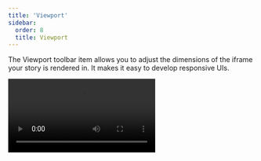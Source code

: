 ```yaml
---
title: 'Viewport'
sidebar:
  order: 8
  title: Viewport
---
```


<YouTubeCallout id="uydF1ltw7-g" title="Stop resizing your browser — Storybook viewport" />

The Viewport toolbar item allows you to adjust the dimensions of the iframe your story is rendered in. It makes it easy to develop responsive UIs.

<Video src="../_assets/essentials/addon-viewports-optimized.mp4" />

## Configuration

Out of the box, the Viewport addon offers you a standard set of viewports that you can use. If you want to change the default set of viewports, you can set the global `parameters.viewport` [parameter](../writing-stories/parameters.mdx) in your [`.storybook/preview.js`](../configure/index.mdx#configure-story-rendering):

{/* prettier-ignore-start */}

<CodeSnippets path="storybook-preview-change-viewports.md" />

{/* prettier-ignore-end */}

The viewport parameter can take an object with the following keys:

| Field                  | Type    | Description                                                                                                                                   | Default Value  |
| ---------------------- | ------- | --------------------------------------------------------------------------------------------------------------------------------------------- | -------------- |
| **defaultViewport**    | String  | Only available without the [globals API](#customizing-viewports-with-globals).<br/>Sets the default viewport                                  | `'responsive'` |
| **defaultOrientation** | String  | Only available without the [globals API](#customizing-viewports-with-globals).<br/>Sets the default orientation (e.g., portrait or landscape) | `'portrait'`   |
| **disabled**           | Boolean | Requires the [globals API](#customizing-viewports-with-globals).<br/>Disables the viewport<br/>                                               | N/A            |
| **options**            | Object  | Requires the [globals API](#customizing-viewports-with-globals).<br/>The available list of viewports                                          | `{}`           |
| **viewports**          | Object  | Only available without the [globals API](#customizing-viewports-with-globals).<br/> The configuration objects for the viewport                | `{}`           |


Each viewports object needs the following keys:

| Field      | Type   | Description                                           | Example values          |
| ---------- | ------ | ----------------------------------------------------- | ----------------------- |
| **name**   | String | Name for the viewport                                 | `'Responsive'`          |
| **styles** | Object | Sets Inline styles to be applied to the story         | `{ width:0, height:0 }` |
| **type**   | String | Type of the device (e.g., desktop, mobile, or tablet) | `desktop`               |


### Customizing viewports with globals

By default, the Viewport addon allows you to customize the viewport enabled for a story by selecting from the list of existing viewports in the toolbar. If you need, you can opt into the globals API to configure viewports to ensure that a story always uses a specific viewport regardless of the existing configuration.

To enable it, you'll need to take some additional steps to set it up properly. Detailed below is our recommendation for configuring and using the globals API with the Viewports addon.

Update your [`.storybook/main.js|ts`](../configure/index.mdx#configure-your-storybook-project) to include the [`viewportStoryGlobals`](../api/main-config/main-config-features.mdx#viewportstoryglobals) option within Storybok's `features` configuration.

{/* prettier-ignore-start */}

<CodeSnippets path="main-config-features-viewport-story-globals.md" />

{/* prettier-ignore-end */}

<Callout variant="info">

Enabling this API will turn off the ability to change any options from the toolbar to ensure that the viewport is always set to the intended value for the story.

</Callout>

Replace the `viewports` parameter in your [`.storybook/preview.js|ts`](../configure/index.mdx#configure-story-rendering) with an `options` object to define your configuration.

{/* prettier-ignore-start */}

<CodeSnippets path="storybook-preview-migrate-viewports-globals.md" />

{/* prettier-ignore-end */}

Adjust your stories to opt-in to the new story globals API using the `global` configuration element to set the required viewport.

{/* prettier-ignore-start */}

<CodeSnippets path="storybook-addon-viewports-global-api.md" usesCsf3 />

{/* prettier-ignore-end */}

### Use a detailed set of devices

The Viewport addon includes a selection of devices that you can use to test your components. Listed below are the available devices and examples of how to use them.
| Device                     | Description                                                                                                                             | Value             | Dimensions<br />(<abbr title="width">w</abbr>×<abbr title="height">h</abbr>, px) |
| -------------------------- | --------------------------------------------------------------------------------------------------------------------------------------- | ----------------- | -------------------------------------------------------------------------------- |
| iPhone 5                   | Configures the iPhone 5 as a device for the Viewport addon.                                                                             | `iphone5`         | 320 × 568                                                                        |
| iPhone 6                   | Enables the iPhone 6 to be used with the Viewport addon.                                                                                | `iphone6`         | 375 × 667                                                                        |                                                                                  
| iPhone 6 Plus              | Includes the iPhone 6 Plus as a device for the Viewport addon.                                                                          | `iphone6p`        | 414 × 736                                                                        |
| iPhone 8 Plus              | Sets the iPhone 8 Plus as a device to be used by the Viewport addon.                                                                    | `iphone8p`        | 414 × 736                                                                        |
| iPhone X                   | Configures the iPhone X as a device for the Viewport addon.                                                                             | `iphonex`         | 375 × 812                                                                        |
| iPhone XR                  | Includes the iPhone XR as a device for the Viewport addon.                                                                              | `iphonexr`        | 414 × 896                                                                        |
| iPhone XS Max              | Sets the iPhone XS Max as a device to be used by the Viewport addon.                                                                    | `iphonexsmax`     | 414 × 896                                                                        |
| iPhone SE (2nd generation) | Configures the iPhone SE (2nd generation) as a device for the Viewport addon.                                                           | `iphonese2`       | 375 × 667                                                                        |
| iPhone 12 mini             | Enables the iPhone 12 Mini to be used with the Viewport addon.                                                                          | `iphone12mini`    | 375 × 812                                                                        |
| iPhone 12                  | Includes the iPhone 12 as a device for the Viewport addon.                                                                              | `iphone12`        | 390 × 844                                                                        |
| iPhone 12 Pro Max          | Configures the iPhone 12 Pro Max as a device for the Viewport addon.                                                                    | `iphone12promax`  | 428 × 926                                                                        |
| iPhone SE 3rd generation   | Enables the iPhone SE (3rd generation) to be used with the Viewport addon.                                                              | `iphoneSE3`       | 375 × 667                                                                        |
| iPhone 13                  | Includes the iPhone 13 as a device for the Viewport addon.                                                                              | `iphone13`        | 390 × 844                                                                        |
| iPhone 13 Pro              | Enables the iPhone 13 Pro to be used with the Viewport addon.                                                                           | `iphone13pro`     | 390 × 844                                                                        |
| iPhone 13 Pro Max          | Configures the iPhone 13 Pro Max as a device to be used by the Viewport addon.                                                          | `iphone13promax`  | 428 × 926                                                                        |
| iPhone 14                  | Enables the iPhone 14 to be used with the Viewport addon.                                                                               | `iphone14`        | 390 × 844                                                                        |
| iPhone 14 Pro              | Includes the iPhone 14 Pro as a device for the Viewport addon.                                                                          | `iphone14pro`     | 393 × 852                                                                        |
| iPhone 14 Pro Max          | Sets the iPhone 14 Pro Max as a device to be used by the Viewport addon.                                                                | `iphone14promax`  | 430 × 932                                                                        |
| Galaxy S5                  | Configures the Galaxy S5 as a device for the Viewport addon.                                                                            | `galaxys5`        | 360 × 640                                                                        |
| Galaxy S9                  | Enables the Galaxy S9 to be used with the Viewport addon.                                                                               | `galaxys9`        | 360 × 740                                                                        |
| Nexus 5X                   | Includes the Nexus 5x as a device for the Viewport addon.                                                                               | `nexus5x`         | 412 × 668                                                                        |
| Nexus 6P                   | Sets the Nexus 6P as a device to be used by the Viewport addon.                                                                         | `nexus6p`         | 412 × 732                                                                        |
| Pixel                      | Configures the Pixel as a device for the Viewport addon.                                                                                | `pixel`           | 540 × 960                                                                        |
| Pixel XL                   | Enables the Pixel XL to be used with the Viewport addon.                                                                                | `pixelxl`         | 720 × 1280                                                                       |
| Small mobile               | Enabled by default.<br />Configures a small form factor generic mobile device to be used by the Viewport addon.                         | `mobile1`         | 320 × 568                                                                        |
| Large mobile               | Enabled by default.<br />Configures a large form factor mobile device to be used by the Viewport addon.                                 | `mobile2`         | 414 × 896                                                                        |
| iPad                       | Includes the iPad as a device for the Viewport addon.                                                                                   | `ipad`            | 768 × 1024                                                                       |
| iPad Pro 10.5-in           | Enables the iPad Pro (10.5-inch) to be used with the Viewport addon.                                                                    | `ipad10p`         | 834 × 112                                                                        |
| iPad Pro 11-in             | Configures the iPad Pro (11-inch) as a device for the Viewport addon.                                                                   | `ipad11p`         | 834 × 1194                                                                       |
| iPad Pro 12.9-in           | Sets the iPad Pro (12.9-inch) as a device to be used by the Viewport addon.                                                             | `ipad12p`         | 1024 × 1366                                                                      |
| Tablet                     | Enabled by default.<br />Configures a standard form factor tablet device to be used by the Viewport addon.                              | `tablet`          | 834 × 1112                                                                       |

{/* prettier-ignore-start */}

<CodeSnippets path="storybook-preview-granular-viewports.md" />

{/* prettier-ignore-end */}

<Callout variant="info">

 The generic devices are enabled by default as they are the most common for testing responsive UIs. You don't need to include them in your configuration if you want to use them. For the implementation details, see the [source code](https://github.com/storybookjs/storybook/tree/next/code/addons/viewport) for the Viewport addon.

</Callout>

### Add new devices

If you have either a specific viewport or a list of viewports that you need to use, you can modify your [`.storybook/preview.js`](../configure/index.mdx#configure-story-rendering) file and include them:

{/* prettier-ignore-start */}

<CodeSnippets path="storybook-preview-viewport-add-devices.md" />

{/* prettier-ignore-end */}

Make the following changes to use them in your Storybook:

{/* prettier-ignore-start */}

<CodeSnippets path="storybook-preview-viewport-use-new-devices.md" />

{/* prettier-ignore-end */}

Once you start Storybook, you'll see your new viewports and devices.

You can add these two to another list of viewports if needed.

For instance, if you want to use these two with the minimal set of viewports, you can do it like so:

{/* prettier-ignore-start */}

<CodeSnippets path="storybook-preview-merge-viewports.md" />

{/* prettier-ignore-end */}

Both viewports (`Kindle Fire 2` and `Kindle Fire HD`) will feature in the list of devices by merging them into the [`MINIMAL_VIEWPORTS`](https://github.com/storybookjs/storybook/blob/next/code/addons/viewport/src/defaults.ts#L231).

### Configuring per component or story

In some cases, it's not practical for you to use a specific visual viewport on a global scale, and you need to adjust it to an individual story.

Update your story through [parameters](../writing-stories/parameters.mdx) to include your viewports at a component level or for a specific story:

{/* prettier-ignore-start */}

<CodeSnippets path="my-component-story-configure-viewports.md" usesCsf3 />

{/* prettier-ignore-end */}

### Keyboard shortcuts

* Previous viewport: <kbd>alt</kbd> + <kbd>shift</kbd> + <kbd>v</kbd>
* Next viewport: <kbd>alt</kbd> + <kbd>v</kbd>
* Reset viewport: <kbd>alt</kbd> + <kbd>control</kbd> + <kbd>v</kbd>

If you need, you can edit them on the shortcuts page.

## API

### Parameters

This addon contributes the following [parameters](../writing-stories/parameters.mdx) to Storybook, under the `viewport` namespace:

#### `defaultOrientation`

Type: `'portrait' | 'landscape'`

Default: `'portrait'`

Specifies the default orientation used when viewing a story. Only available if you haven't enabled the [globals API](#customizing-viewports-with-globals).

#### `defaultViewport`

Type: `string`

Specifies the default viewport used when viewing a story. Must match a key in the [`viewports`](#viewports) object. Only available if you haven't enabled the [globals API](#customizing-viewports-with-globals).

#### `disabled`

Type: `boolean`

Turn off this addon's behavior. If you wish to turn off this addon for the entire Storybook, you should do so when registering `addon-essentials`. See the [essential addon's docs](../essentials/index.mdx#disabling-addons) for more information.

This parameter is most useful to allow overriding at more specific levels. For example, if this parameter is set to `true` at the project level, it could be re-enabled by setting it to `false` at the meta (component) or story level.

<Callout variant="info">

The `disabled` parameter is only available with the globals API introduced in Storybook 8.3. If you're using a previous Storybook version, use the `disable` parameter instead.

</Callout>

#### `options`

Available only with the [globals API](#customizing-viewports-with-globals).

Type:

```ts
{
 Record<string, {
 name: string,
 styles: { height: string, width: string },
 type: 'desktop' | 'mobile' | 'tablet' | 'other',
 }>,
};
```

Specify the available viewports. The key is used to reference the viewport, and the value is an object to define it. See [usage example](#add-new-devices) above. The `width` and `height` values must include the unit, e.g. `'320px'`.

#### `viewports`

Type:

```ts
{
 [key: string]: {
 name: string,
 styles: { height: string, width: string },
 type: 'desktop' | 'mobile' | 'tablet',
 },
};
```

Configures the viewports and options. This configuration element references the viewport, and the value is an object that defines it. See [usage example](#add-new-devices) above. The `width` and `height` values must include the unit, e.g., `'320px'`. Only available if you haven't enabled the [globals API](#customizing-viewports-with-globals).

### Exports

This addon contributes the following exports to Storybook:

```js
import { INITIAL_VIEWPORTS, MINIMAL_VIEWPORTS } from '@storybook/addon-viewport';
```

#### `INITIAL_VIEWPORTS`

Type: `object`

The default set of viewports provided by the Viewport addon [listed above](#use-a-detailed-set-of-devices).

#### `MINIMAL_VIEWPORTS`

Type: `object`

A minimal set of viewports provided by the Viewport addon is listed below:

| Device       | Description                  | Value     | Dimensions<br />(<abbr title="width">w</abbr>×<abbr title="height">h</abbr>, px)  |
| ------------ | ---------------------------- | --------- | --------------------------------------------------------------------------------- |
| Small mobile | A small mobile device size   | `mobile1` | 320 × 568                                                                         |
| Large mobile | A large mobile device size   | `mobile2` | 414 × 896                                                                         |
| Tablet       | A tablet device size         | `tablet`  | 834 × 1112                                                                        |
